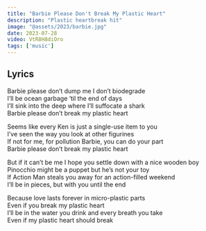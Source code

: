 ```yaml
---
title: "Barbie Please Don't Break My Plastic Heart"
description: "Plastic heartbreak hit"
image: "@assets/2023/barbie.jpg"
date: 2023-07-28
video: VtR8H8diOro
tags: ['music']
---
```


## Lyrics
Barbie please don’t dump me I don’t biodegrade  
I’ll be ocean garbage ‘til the end of days  
I’ll sink into the deep where I’ll suffocate a shark  
Barbie please don’t break my plastic heart  

Seems like every Ken is just a single-use item to you  
I’ve seen the way you look at other figurines  
If not for me, for pollution Barbie, you can do your part  
Barbie please don’t break my plastic heart  

But if it can’t be me I hope you settle down with a nice wooden boy  
Pinocchio might be a puppet but he’s not your toy  
If Action Man steals you away for an action-filled weekend  
I’ll be in pieces, but with you until the end  

Because love lasts forever in micro-plastic parts  
Even if you break my plastic heart  
I’ll be in the water you drink and every breath you take  
Even if my plastic heart should break  
